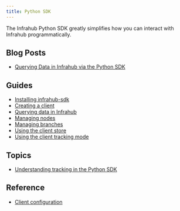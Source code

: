 ```yaml
---
title: Python SDK
---
```


The Infrahub Python SDK greatly simplifies how you can interact with Infrahub programmatically.

## Blog Posts

- [Querying Data in Infrahub via the Python SDK](https://www.opsmill.com/querying-data-in-infrahub-via-the-python-sdk/)

## Guides

- [Installing infrahub-sdk](./guides/installation.mdx)
- [Creating a client](./guides/client.mdx)
- [Querying data in Infrahub](./guides/query_data.mdx)
- [Managing nodes](./guides/create_update_delete.mdx)
- [Managing branches](./guides/branches.mdx)
- [Using the client store](./guides/store.mdx)
- [Using the client tracking mode](./guides/tracking.mdx)

## Topics

- [Understanding tracking in the Python SDK](./topics/tracking.mdx)

## Reference

- [Client configuration](./reference/config.mdx)
